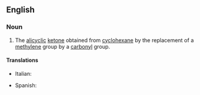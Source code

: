==English==
{{wikipedia}}

===Noun===
{{en-noun|s|-}}

# {{organic compound}} The [[alicyclic]] [[ketone]] obtained from [[cyclohexane]] by the replacement of a [[methylene]] group by a [[carbonyl]] group.

====Translations====
{{trans-top|cyclohexanone}}
*Italian: {{t-|it|cicloesanone|m}}
{{trans-mid}}
* Spanish: {{t-|es|ciclohexanona|f}}
{{trans-bottom}}
